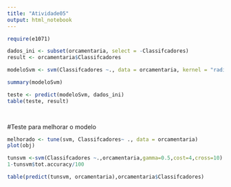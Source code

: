 ```yaml
---
title: "Atividade05"
output: html_notebook
---
```




````r

require(e1071)

dados_ini <- subset(orcamentaria, select = -Classifcadores)
result <- orcamentaria$Classifcadores

modeloSvm <- svm(Classifcadores ~., data = orcamentaria, kernel = "radial")

summary(modeloSvm)

````



````r

teste <- predict(modeloSvm, dados_ini)
table(teste, result)

 
````


#Teste para melhorar o modelo
````r

melhorado <- tune(svm, Classifcadores~ ., data = orcamentaria)
plot(obj)

tunsvm <-svm(Classifcadores ~.,orcamentaria,gamma=0.5,cost=4,cross=10)
1-tunsvm$tot.accuracy/100

table(predict(tunsvm, orcamentaria),orcamentaria$Classifcadores)



````